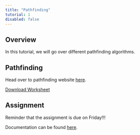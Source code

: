 ```yaml
---
title: "Pathfinding"
tutorial: 1
disabled: false
---
```


## Overview

In this tutorial, we will go over different pathfinding algorithms.

## Pathfinding 

Head over to pathfinding website [here](https://www.redblobgames.com/pathfinding/a-star/introduction.html).

<a className="font-medium underline underline-offset-2 hover:underline-offset-4 transition-all duration-300 dark:text-teal-400 text-teal-500"
href="/~dante.kirsman/cpsc383/CPSC383-Week4-Tutorial1-Worksheet.docx" download>Download Worksheet</a>
## Assignment 

Reminder that the assignment is due on Friday!!!

Documentation can be found [here](https://cpsc-383.github.io/aegis/).
